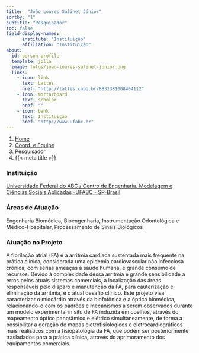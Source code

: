 ```yaml
---
title:  "João Loures Salinet Júnior"
sortby: "1"
subtitle: "Pesquisador"
toc: false
field-display-names:
      institute: "Instituição"
      affiliation: "Instituição"
about:
  id: person-profile
  template: jolla
  image: fotos/joao-loures-salinet-junior.png
  links:
    - icon: link
      text: Lattes
      href: "http://lattes.cnpq.br/8831381008404112"
    - icon: mortarboard
      text: scholar
      href: ""
    - icon: bank
      text: Instituição
      href: "http://www.ufabc.br"
---
```


```{=html}
<nav aria-label="breadcrumb">
  <ol class="breadcrumb">
    <li class="breadcrumb-item"><a href="../../index.html">Home</a></li>
    <li class="breadcrumb-item"><a href="../coord-equipe.html">Coord. e Equipe</a></li>
    <li class="breadcrumb-item active">Pesquisador</li>
    <li class="breadcrumb-item active" aria-current="page">{{< meta title >}}</li>
  </ol>
</nav>
```
:::{#person-profile}
:::

### Instituição

[Universidade Federal do ABC / Centro de Engenharia, Modelagem e Ciências Sociais Aplicadas -UFABC - SP-Brasil](http://www.ufabc.br)

### Áreas de Atuação

Engenharia Biomédica, Bioengenharia, Instrumentação Odontológica e Médico-Hospitalar, Processamento de Sinais Biológicos

### Atuação no Projeto

A fibrilação atrial (FA) é a arritmia cardíaca sustentada mais frequente na prática clínica, considerada uma epidemia cardiovascular não infecciosa crônica, com sérias ameaças à saúde humana, e grande consumo de recursos. Devido à complexidade dessa arritmia e grande sensibilidade a erros pelos atuais sistemas comerciais, a localização das áreas responsáveis pelo disparo e manutenção da FA, para cauterização e eliminação da arritmia, é o atual desafio clínico. Este projeto visa caracterizar o miocárdio através da biofotônica e a óptica biomédica, relacionando-o com os padrões e mecanismos a serem observados durante um modelo experimental in situ de FA induzida em coelhos, através do mapeamento óptico panorâmico e elétrico simultaneamente, de forma a possibilitar a geração de mapas eletrofisiológicos e eletrocardiográficos mais realísticos com a fisiopatologia da FA, que podem ser posteriormente trasladados para a prática clínica, através do aprimoramento dos equipamentos comerciais.
